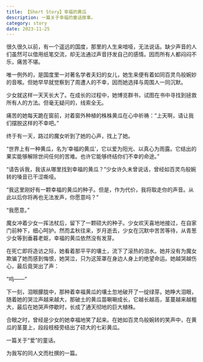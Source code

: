 ```yaml
---
title: 【Short Story】幸福的黄瓜
description: 一篇关于幸福的童话故事。
category: story
date: 2023-11-25
---
```

很久很久以前，有一个遥远的国度，那里的人生来喑哑，无法说话。缺少声音的人们虽然可以借用纸笔交流，却无法通过声音抒发自己的感情。因而所有人都闷闷不乐，痛苦不堪。

唯一例外的，是国度里一对著名学者夫妇的女儿，她生来便有着如同百灵鸟般婉妙的音喉。但她早早就觉察到了周遭人的不幸，因而她选择与周围人一同沉默。

少女就这样一天天长大了。在成长的过程中，她博览群书，试图在书中寻找到拯救所有人的方法。但毫无疑问的，线索全无。

痛苦的她每天跪在窗前，对着窗外种植的株株黄瓜在心中祈祷：“上天啊，请让我们摆脱这样的不幸吧。”

终于有一天，路过的魔女听到了她的心声，找上了她。

“世界上有一种黄瓜，名为‘幸福的黄瓜’，它以爱为阳光、以真心为雨露。它结出的果实能够解除世间任何的苦难。也许它能够终结你们不幸的命途。”

“请告诉我，我该从哪里找到幸福的黄瓜？”少女许久未曾说话，曾经如百灵鸟般婉转的嗓音已干涩嘶哑。

“我这里刚好有一颗幸福的黄瓜的种子。但是，作为代价，我将取走你的声音。从此以后你将再也无法发声，你愿意吗？”

“我愿意。”

魔女冲着少女一挥法杖后，留下了一颗硕大的种子。少女欢天喜地地接过，在自家门前种下，细心呵护。然而孟秋往来，岁月逝去，少女在沉默中苦苦等待，从青葱少女等到垂暮老妪，幸福的黄瓜依然没有发芽。

在死亡即将造访之际，她看着那平平的壤土，流下了滚热的泪水。她并没有为魔女欺骗了她而感到悔恨，她哭泣，只为这笼罩在身边人身上的绝望命运。她越哭越伤心，最后竟哭出了声：

“呜——”

下一刻，泪眼朦胧中，那种着幸福黄瓜的壤土忽地破开了一绽绿芽。她睁大泪眼，随着她的哭泣声越来越大，那破土的黄瓜苗唰唰成长，它越长越高，茎蔓越来越粗大，最后在她哭声停歇时，长成了通天彻地的巨大植株。

合眼之时，曾经是少女的她幸福地笑了起来。在她如百灵鸟般婉转的笑声中，在黄瓜的茎蔓上，段段枝桠旁结出了硕大的七彩黄瓜。

<div className="text-right">

一篇关于“爱”的童话。

为我写的同人文而杜撰的一篇。
</div>